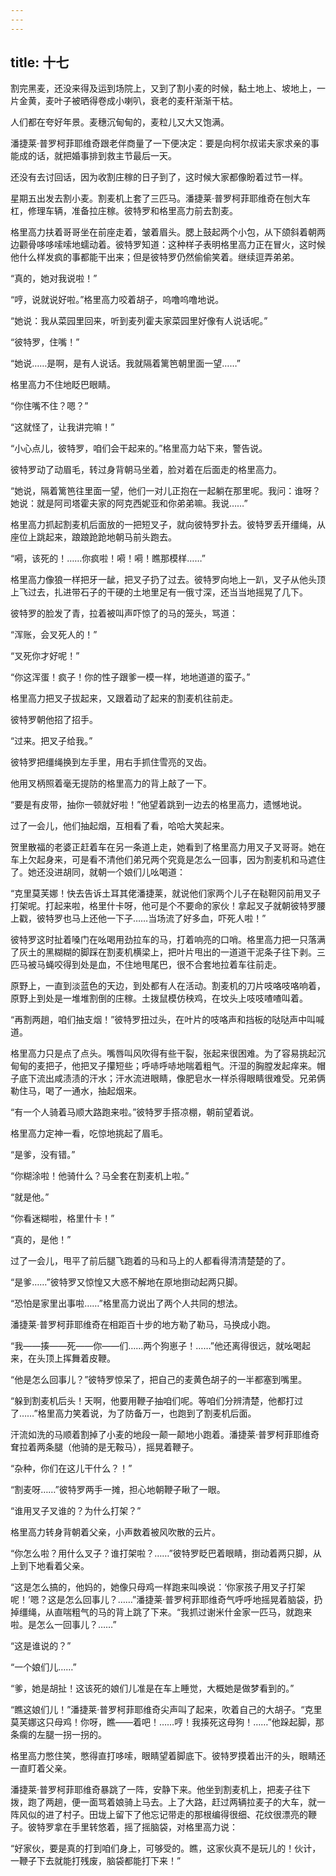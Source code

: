 ```yaml
---
---
---
```

title: 十七
---




割完黑麦，还没来得及运到场院上，又到了割小麦的时候，黏土地上、坡地上，一片金黄，麦叶子被晒得卷成小喇叭，衰老的麦秆渐渐干枯。

人们都在夸好年景。麦穗沉甸甸的，麦粒儿又大又饱满。

潘捷莱·普罗柯菲耶维奇跟老伴商量了一下便决定：要是向柯尔叔诺夫家求亲的事能成的话，就把婚事排到救主节最后一天。

还没有去讨回话，因为收割庄稼的日子到了，这时候大家都像盼着过节一样。

星期五出发去割小麦。割麦机上套了三匹马。潘捷莱·普罗柯菲耶维奇在刨大车杠，修理车辆，准备拉庄稼。彼特罗和格里高力前去割麦。

格里高力扶着哥哥坐在前座走着，皱着眉头。腮上鼓起两个小包，从下颌斜着朝两边颧骨哆哆嗦嗦地蠕动着。彼特罗知道：这种样子表明格里高力正在冒火，这时候他什么样发疯的事都能干出来；但是彼特罗仍然偷偷笑着。继续逗弄弟弟。

“真的，她对我说啦！”

“哼，说就说好啦。”格里高力咬着胡子，呜噜呜噜地说。

“她说：我从菜园里回来，听到麦列霍夫家菜园里好像有人说话呢。”

“彼特罗，住嘴！”

“她说……是啊，是有人说话。我就隔着篱笆朝里面一望……”

格里高力不住地眨巴眼睛。

“你住嘴不住？嗯？”

“这就怪了，让我讲完嘛！”

“小心点儿，彼特罗，咱们会干起来的。”格里高力站下来，警告说。

彼特罗动了动眉毛，转过身背朝马坐着，脸对着在后面走的格里高力。

“她说，隔着篱笆往里面一望，他们一对儿正抱在一起躺在那里呢。我问：谁呀？她说：就是阿司塔霍夫家的阿克西妮亚和你弟弟嘛。我说……”

格里高力抓起割麦机后面放的一把短叉子，就向彼特罗扑去。彼特罗丢开缰绳，从座位上跳起来，踉踉跄跄地朝马前头跑去。

“嗬，该死的！……你疯啦！嗬！嗬！瞧那模样……”

格里高力像狼一样把牙一龇，把叉子扔了过去。彼特罗向地上一趴，叉子从他头顶上飞过去，扎进带石子的干硬的土地里足有一俄寸深，还当当地摇晃了几下。

彼特罗的脸发了青，拉着被叫声吓惊了的马的笼头，骂道：

“浑账，会叉死人的！”

“叉死你才好呢！”

“你这浑蛋！疯子！你的性子跟爹一模一样，地地道道的蛮子。”

格里高力把叉子拔起来，又跟着动了起来的割麦机往前走。

彼特罗朝他招了招手。

“过来。把叉子给我。”

彼特罗把缰绳换到左手里，用右手抓住雪亮的叉齿。

他用叉柄照着毫无提防的格里高力的背上敲了一下。

“要是有皮带，抽你一顿就好啦！”他望着跳到一边去的格里高力，遗憾地说。

过了一会儿，他们抽起烟，互相看了看，哈哈大笑起来。

贺里散福的老婆正赶着车在另一条道上走，她看到了格里高力用叉子叉哥哥。她在车上欠起身来，可是看不清他们弟兄两个究竟是怎么一回事，因为割麦机和马遮住了。她还没进胡同，就朝一个娘们儿吆喝道：

“克里莫芙娜！快去告诉土耳其佬潘捷莱，就说他们家两个儿子在鞑靼冈前用叉子打架呢。打起来啦，格里什卡呀，他可是个不要命的家伙！拿起叉子就朝彼特罗腰上戳，彼特罗也马上还他一下子……当场流了好多血，吓死人啦！”

彼特罗这时扯着嗓门在吆喝用劲拉车的马，打着响亮的口哨。格里高力把一只落满了灰土的黑糊糊的脚踩在割麦机横梁上，把叶片甩出的一道道干泥条子往下剥。三匹马被马蝇咬得到处是血，不住地甩尾巴，很不合套地拉着车往前走。

原野上，一直到淡蓝色的天边，到处都有人在活动。割麦机的刀片吱咯吱咯响着，原野上到处是一堆堆割倒的庄稼。土拨鼠模仿秧鸡，在坟头上吱吱喳喳叫着。

“再割两趟，咱们抽支烟！”彼特罗扭过头，在叶片的吱咯声和挡板的哒哒声中叫喊道。

格里高力只是点了点头。嘴唇叫风吹得有些干裂，张起来很困难。为了容易挑起沉甸甸的麦把子，他把叉子攥短些；呼哧呼哧地喘着粗气。汗湿的胸膛发起痒来。帽子底下流出咸渍渍的汗水；汗水流进眼睛，像肥皂水一样杀得眼睛很难受。兄弟俩勒住马，喝了一通水，抽起烟来。

“有一个人骑着马顺大路跑来啦。”彼特罗手搭凉棚，朝前望着说。

格里高力定神一看，吃惊地挑起了眉毛。

“是爹，没有错。”

“你糊涂啦！他骑什么？马全套在割麦机上啦。”

“就是他。”

“你看迷糊啦，格里什卡！”

“真的，是他！”

过了一会儿，甩平了前后腿飞跑着的马和马上的人都看得清清楚楚的了。

“是爹……”彼特罗又惊惶又大惑不解地在原地捯动起两只脚。

“恐怕是家里出事啦……”格里高力说出了两个人共同的想法。

潘捷莱·普罗柯菲耶维奇在相距百十步的地方勒了勒马，马换成小跑。

“我——揍——死——你——们……两个狗崽子！……”他还离得很远，就吆喝起来，在头顶上挥舞着皮鞭。

“他是怎么回事儿？”彼特罗惊呆了，把自己的麦黄色胡子的一半都塞到嘴里。

“躲到割麦机后头！天啊，他要用鞭子抽咱们呢。等咱们分辨清楚，他都打过了……”格里高力笑着说，为了防备万一，也跑到了割麦机后面。

汗流如洗的马顺着割掉了小麦的地段一颠一颠地小跑着。潘捷莱·普罗柯菲耶维奇耷拉着两条腿（他骑的是无鞍马），摇晃着鞭子。

“杂种，你们在这儿干什么？！”

“割麦呀……”彼特罗两手一摊，担心地朝鞭子瞅了一眼。

“谁用叉子叉谁的？为什么打架？”

格里高力转身背朝着父亲，小声数着被风吹散的云片。

“你怎么啦？用什么叉子？谁打架啦？……”彼特罗眨巴着眼睛，捯动着两只脚，从上到下地看着父亲。

“这是怎么搞的，他妈的，她像只母鸡一样跑来叫唤说：‘你家孩子用叉子打架呢！’嗯？这是怎么回事儿？……”潘捷莱·普罗柯菲耶维奇气呼呼地摇晃着脑袋，扔掉缰绳，从直喘粗气的马的背上跳了下来。“我抓过谢米什金家一匹马，就跑来啦。是怎么一回事儿？……”

“这是谁说的？”

“一个娘们儿……”

“爹，她是胡扯！这该死的娘们儿准是在车上睡觉，大概她是做梦看到的。”

“瞧这娘们儿！”潘捷莱·普罗柯菲耶维奇尖声叫了起来，吹着自己的大胡子。“克里莫芙娜这只母鸡！你呀，瞧——着吧！……哼！我揍死这母狗！……”他跺起脚，那条瘸的左腿一拐一拐的。

格里高力憋住笑，憋得直打哆嗦，眼睛望着脚底下。彼特罗摸着出汗的头，眼睛还一直盯着父亲。

潘捷莱·普罗柯菲耶维奇暴跳了一阵，安静下来。他坐到割麦机上，把麦子往下拨，跑了两趟，便一面骂着娘骑上马去。上了大路，赶过两辆拉麦子的大车，就一阵风似的进了村子。田垅上留下了他忘记带走的那根编得很细、花纹很漂亮的鞭子。彼特罗拿在手里转悠着，摇了摇脑袋，对格里高力说：

“好家伙，要是真的打到咱们身上，可够受的。瞧，这家伙真不是玩儿的！伙计，一鞭子下去就能打残废，脑袋都能打下来！”